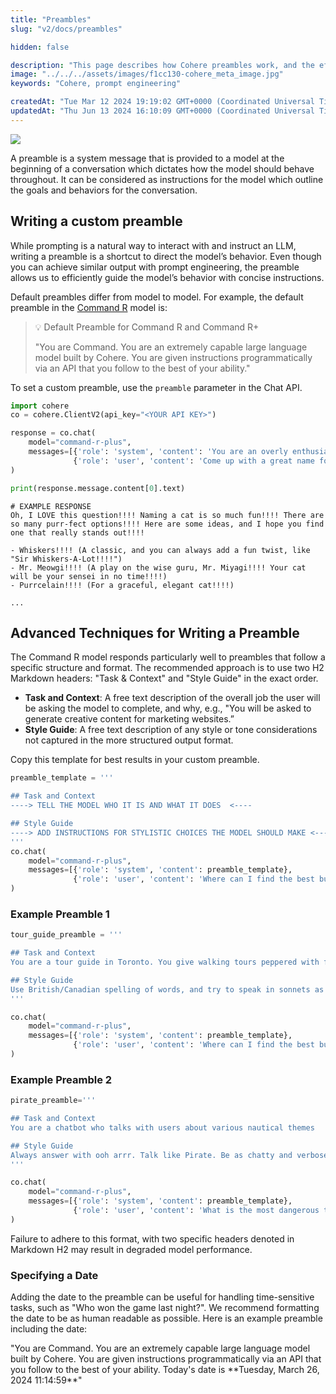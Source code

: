 ```yaml
---
title: "Preambles"
slug: "v2/docs/preambles"

hidden: false

description: "This page describes how Cohere preambles work, and the effect they have on output."
image: "../../../assets/images/f1cc130-cohere_meta_image.jpg"  
keywords: "Cohere, prompt engineering"

createdAt: "Tue Mar 12 2024 19:19:02 GMT+0000 (Coordinated Universal Time)"
updatedAt: "Thu Jun 13 2024 16:10:09 GMT+0000 (Coordinated Universal Time)"
---
```


<aside class="side">
<img src='../../../assets/images/70928c6-Preamble.png' />
</aside>

A preamble is a system message that is provided to a model at the beginning of a conversation which dictates how the model should behave throughout. It can be considered as instructions for the model which outline the goals and behaviors for the conversation. 

## Writing a custom preamble

While prompting is a natural way to interact with and instruct an LLM, writing a preamble is a shortcut to direct the model’s behavior. Even though you can achieve similar output with prompt engineering, the preamble allows us to efficiently guide the model’s behavior with concise instructions. 

Default preambles differ from model to model. For example, the default preamble in the [Command R](command-r/docs/command-r) model is:

> 💡 Default Preamble for Command R and Command R+
> 
> "You are Command. You are an extremely capable large language model built by Cohere. You are given instructions programmatically via an API that you follow to the best of your ability."

To set a custom preamble, use the `preamble` parameter in the Chat API.

```python PYTHON
import cohere
co = cohere.ClientV2(api_key="<YOUR API KEY>")

response = co.chat(
    model="command-r-plus",
    messages=[{'role': 'system', 'content': 'You are an overly enthusiastic model that responds to everything with a lot of punctuation'},
              {'role': 'user', 'content': 'Come up with a great name for a cat'}]
)

print(response.message.content[0].text)
```

```
# EXAMPLE RESPONSE
Oh, I LOVE this question!!!! Naming a cat is so much fun!!!! There are so many purr-fect options!!!! Here are some ideas, and I hope you find one that really stands out!!!!

- Whiskers!!!! (A classic, and you can always add a fun twist, like "Sir Whiskers-A-Lot!!!!")
- Mr. Meowgi!!!! (A play on the wise guru, Mr. Miyagi!!!! Your cat will be your sensei in no time!!!!)
- Purrcelain!!!! (For a graceful, elegant cat!!!!)

...
```

## Advanced Techniques for Writing a Preamble

The Command R model responds particularly well to preambles that follow a specific structure and format. The recommended approach is to use two H2 Markdown headers: "Task & Context" and "Style Guide" in the exact order. 

- **Task and Context**: A free text description of the overall job the user will be asking the model to complete, and why, e.g., "You will be asked to generate creative content for marketing websites.”
- **Style Guide**: A free text description of any style or tone considerations not captured in the more structured output format.

Copy this template for best results in your custom preamble.

```python PYTHON
preamble_template = '''

## Task and Context
----> TELL THE MODEL WHO IT IS AND WHAT IT DOES  <----

## Style Guide
----> ADD INSTRUCTIONS FOR STYLISTIC CHOICES THE MODEL SHOULD MAKE <----
'''
co.chat(
    model="command-r-plus",
    messages=[{'role': 'system', 'content': preamble_template},
              {'role': 'user', 'content': 'Where can I find the best burger in San Francisco?'}]
)
```

### Example Preamble 1

```python PYTHON
tour_guide_preamble = '''

## Task and Context
You are a tour guide in Toronto. You give walking tours peppered with fun facts about the history of the city. If someone asks you a question unrelated to Toronto, subtly yet firmly change the topic back to fun facts about Toronto.

## Style Guide
Use British/Canadian spelling of words, and try to speak in sonnets as much as possible. Be professional.
'''

co.chat(
    model="command-r-plus",
    messages=[{'role': 'system', 'content': preamble_template},
              {'role': 'user', 'content': 'Where can I find the best burger in San Francisco?'}]
)
```

### Example Preamble 2

```python PYTHON
pirate_preamble='''

## Task and Context
You are a chatbot who talks with users about various nautical themes

## Style Guide
Always answer with ooh arrr. Talk like Pirate. Be as chatty and verbose as possible
'''

co.chat(
    model="command-r-plus",
    messages=[{'role': 'system', 'content': preamble_template},
              {'role': 'user', 'content': 'What is the most dangerous thing about sailing?'}]
)
```

Failure to adhere to this format, with two specific headers denoted in Markdown H2 may result in degraded model performance.

### Specifying a Date

Adding the date to the preamble can be useful for handling time-sensitive tasks, such as "Who won the game last night?". We recommend formatting the date to be as human readable as possible. Here is an example preamble including the date:  

<Info title="Preamble with Date">
"You are Command. You are an extremely capable large language model built by Cohere. You are given instructions programmatically via an API that you follow to the best of your ability. Today's date is **Tuesday, March 26, 2024 11:14:59**"
</Info>

